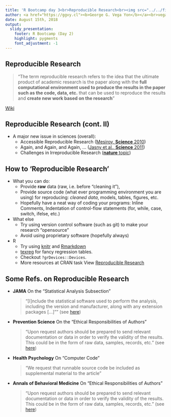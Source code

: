 ```yaml
---
title: 'R Bootcamp day 3<br>Reproducible Research<br><img src="../../fig/trojan-rlogo.svg" style="width:250px;">'
author: <a href="https://ggvy.cl"><b>George G. Vega Yon</b></a><br>vegayon@usc.edu<br><br>University of Southern California<br>Department of Preventive Medicine
date: August 15th, 2018
output: 
  slidy_presentation:
    footer: R Bootcamp (Day 2)
    highlight: pygments
    font_adjustment: -1
---
```


## Reproducible Research

> "The term reproducible research refers to the idea that the ultimate product
> of academic research is the paper along with the __full computational environment
> used to produce the results in the paper such as the code, data, etc.__ that
> can be used to reproduce the results and __create new work based on the research__"

\raggedleft 

[Wiki](https://en.wikipedia.org/wiki/Reproducibility#Reproducible_research)

## Reproducible Research (cont. II) {.smaller}

-   A major new issue in sciences (overall):
    * Accessible Reproducible Research ([Mesirov, __Science__ 2010](http://science.sciencemag.org/content/327/5964/415))
    * Again, and Again, and Again, ... ([Jasny et al., __Science__ 2011](http://science.sciencemag.org/content/334/6060/1225))
    * Challenges in Irreproducible Research ([__nature__ topic](http://www.nature.com/news/reproducibility-1.17552))
    
## How to 'Reproducible Research'

- What you can do:
    * Provide __raw__ data (raw, i.e. before "cleaning it"),
    * Provide source code (what ever programming environment you are using) for reproducing:
  _cleaned data_, models, tables, figures, etc.
    * Hopefully have a neat way of coding your programs: Inline Comments, Indentation of control-flow statements (for, while, case, switch, ifelse, etc.)
- What else
    * Try using version control software (such as git) to make your research "opensource"
    * Avoid using proprietary software (hopefully always)


- R
    * Try using [knitr](https://cran.r-project.org/web/packages/knitr/index.html) and [Rmarkdown](https://cran.r-project.org/web/packages/rmarkdown/index.html)
    * [texreg](https://cran.r-project.org/web/packages/texreg/index.html) for fancy regression tables.
    * Checkout `?grDevices::Devices`.
    * More resources at CRAN task View [Reproducible Research](https://cran.r-project.org/web/views/ReproducibleResearch.html)

## Some Refs. on Reproducible Research {.smaller}

*   __JAMA__ On the "Statistical Analysis Subsection"
    
    > "[I]nclude the statistical software used to perform the analysis, including
    > the version and manufacturer, along with any extension packages [...]""
    > (see [here](http://jama.jamanetwork.com/public/instructionsForAuthors.aspx#ManuscriptChecklist))

*   __Prevention Science__ On the "Ethical Responsibilities of Authors"

    > "Upon request authors should be prepared to send relevant documentation or
    > data in order to verify the validity of the results. This could be in the form
    > of raw data, samples, records, etc."
    > (see [here](http://www.springer.com/cda/content/document/cda_downloaddocument/SPR+Prevention+Science+-+IFAs+-+2015+SL.pdf?SGWID=0-0-45-1514983-p35521857))

*   __Health Psychology__ On "Computer Code"

    > "We request that runnable source code be included as supplemental material
    > to the article"

*   __Annals of Behavioral Medicine__ On "Ethical Responsibilities of Authors"

    > "Upon request authors should be prepared to send relevant documentation or
    > data in order to verify the validity of the results. This could be in the
    > form of raw data, samples, records, etc."
    > (see [here](http://www.springer.com/medicine/journal/12160?detailsPage=pltci_2363800))

